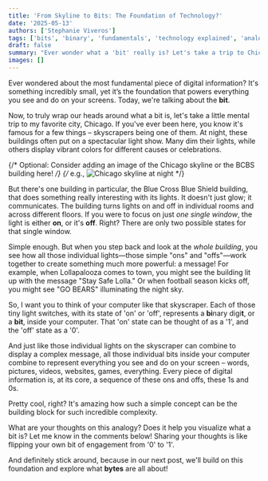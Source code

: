 ```yaml
---
title: 'From Skyline to Bits: The Foundation of Technology?'
date: '2025-05-13'
authors: ['Stephanie Viveros']
tags: ['bits', 'binary', 'fundamentals', 'technology explained', 'analogy', 'Chicago']
draft: false
summary: "Ever wonder what a 'bit' really is? Let's take a trip to Chicago's skyline to understand the tiny 'on/off' switches that power our digital world."
images: []
---
```


Ever wondered about the most fundamental piece of digital information? It's something incredibly small, yet it’s the foundation that powers everything you see and do on your screens. Today, we're talking about the **bit**.

Now, to truly wrap our heads around what a bit is, let's take a little mental trip to my favorite city, Chicago. If you've ever been here, you know it's famous for a few things – skyscrapers being one of them. At night, these buildings often put on a spectacular light show. Many dim their lights, while others display vibrant colors for different causes or celebrations.

{/* Optional: Consider adding an image of the Chicago skyline or the BCBS building here! */}
{/* e.g., <img src="/images/chicago-skyline-night.jpg" alt="Chicago skyline at night" /> */}

But there's one building in particular, the Blue Cross Blue Shield building, that does something really interesting with its lights. It doesn't just glow; it communicates. The building turns lights on and off in individual rooms and across different floors. If you were to focus on just _one single window_, the light is either **on**, or it's **off**. Right? There are only two possible states for that single window.

Simple enough. But when you step back and look at the _whole building_, you see how all those individual lights—those simple "ons" and "offs"—work together to create something much more powerful: a message! For example, when Lollapalooza comes to town, you might see the building lit up with the message "Stay Safe Lolla." Or when football season kicks off, you might see "GO BEARS" illuminating the night sky.

So, I want you to think of your computer like that skyscraper. Each of those tiny light switches, with its state of 'on' or 'off', represents a **bi**nary digi**t**, or a **bit**, inside your computer. That 'on' state can be thought of as a '1', and the 'off' state as a '0'.

And just like those individual lights on the skyscraper can combine to display a complex message, all those individual bits inside your computer combine to represent everything you see and do on your screen – words, pictures, videos, websites, games, everything. Every piece of digital information is, at its core, a sequence of these ons and offs, these 1s and 0s.

Pretty cool, right? It's amazing how such a simple concept can be the building block for such incredible complexity.

What are your thoughts on this analogy? Does it help you visualize what a bit is? Let me know in the comments below! Sharing your thoughts is like flipping your own bit of engagement from '0' to '1'.

And definitely stick around, because in our next post, we'll build on this foundation and explore what **bytes** are all about!
